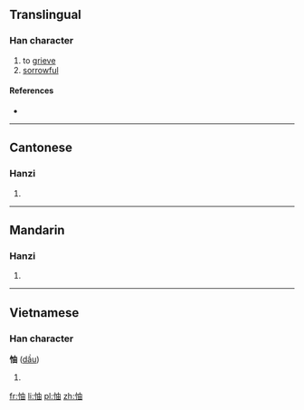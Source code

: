==Translingual==

===Han character===
{{Han char|rn=61|rad=心|as=05|sn=8|four=95060|canj=PLW|ids=⿰忄由}}

# to [[grieve]]
# [[sorrowful]]

====References====
* {{Han ref|kx=0381.090|dkj=10463|dj=0709.080|hdz=42285.040|uh=601E|ud=24606|bh=CCA6|bd=52390}}

----

==Cantonese==

===Hanzi===
{{yue-hanzi|jyut=[[jau4]], [[zau6]]|y=yau4, jau6}}

# {{defn|lang=yue|sort=心05}}

----

==Mandarin==

===Hanzi===
{{cmn-hanzi|pin=[[chóu]] ([[chou2]]), [[yóu]] ([[you2]])|wg=ch'ou<sup>2</sup>, yu<sup>2</sup>}}

# {{defn|lang=cmn|sort=心05}}

----

==Vietnamese==

===Han character===
'''怞''' ([[dầu]])

# {{defn|lang=vi}}

[[fr:怞]]
[[li:怞]]
[[pl:怞]]
[[zh:怞]]